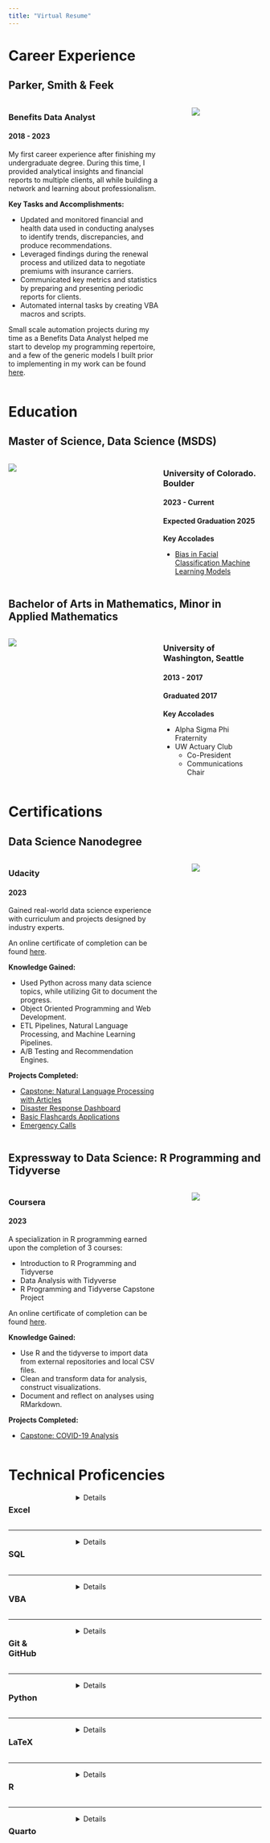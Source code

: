 ```yaml
---
title: "Virtual Resume"
---
```


# Career Experience

## Parker, Smith & Feek

::: columns
::: {.column width="65%"}

### Benefits Data Analyst
#### 2018 - 2023

My first career experience after finishing my undergraduate degree. During this time, I provided analytical insights and financial reports to multiple clients, all while building a network and learning about professionalism.

**Key Tasks and Accomplishments:**

- Updated and monitored financial and health data used in conducting analyses to identify trends, discrepancies, 
and produce recommendations.
- Leveraged findings during the renewal process and utilized data to negotiate premiums with insurance carriers.
- Communicated key metrics and statistics by preparing and presenting periodic reports for clients.
- Automated internal tasks by creating VBA macros and scripts.

Small scale automation projects during my time as a Benefits Data Analyst helped me start to develop my programming repertoire, and a few of the generic models I built prior to implementing in my work can be found [here](/posts/all/vba-projects/index.qmd).
:::

::: {.column width="5%"}
:::

::: {.column width="30%"}
![](images/psf_logo.png)
:::
:::

# Education

## Master of Science, Data Science (MSDS)

::: columns
::: {.column width="30%"}

![](images/cu_boulder.png)
:::

::: {.column width="5%"}
:::

::: {.column width="30%"}

### University of Colorado. Boulder
#### 2023 - Current
#### Expected Graduation 2025


**Key Accolades**

- [Bias in Facial Classification Machine Learning Models](/posts/all/bias-in-ml-models/index.qmd)
:::
:::

## Bachelor of Arts in Mathematics, Minor in Applied Mathematics

::: columns
::: {.column width="30%"}

![](images/uw_seattle.png)
:::

::: {.column width="5%"}
:::

::: {.column width="30%"}

### University of Washington, Seattle
#### 2013 - 2017
#### Graduated 2017


**Key Accolades**

- Alpha Sigma Phi Fraternity
- UW Actuary Club
  - Co-President
  - Communications Chair
:::
:::

# Certifications

## Data Science Nanodegree

::: columns
::: {.column width="65%"}

### Udacity
#### 2023

Gained real-world data science experience with curriculum and projects designed by industry experts.

An online certificate of completion can be found [here](https://graduation.udacity.com/confirm/e/4e26e3fc-c452-11ec-a92d-ffb035cf7275).

**Knowledge Gained:**

- Used Python across many data science topics, while utilizing Git to document the progress.
- Object Oriented Programming and Web Development.
- ETL Pipelines, Natural Language Processing, and Machine Learning Pipelines.
- A/B Testing and Recommendation Engines.

**Projects Completed:**

- [Capstone: Natural Language Processing with Articles](/posts/all/nlp-articles/index.qmd)
- [Disaster Response Dashboard](/posts/all/disaster-response-dash/index.qmd)
- [Basic Flashcards Applications](/posts/all/flashcards-basic/index.qmd)
- [Emergency Calls](/posts/all/emergency-calls/index.qmd)
:::

::: {.column width="5%"}
:::

::: {.column width="30%"}
![](images/Udacity.png)
:::
:::

## Expressway to Data Science: R Programming and Tidyverse

::: columns
::: {.column width="65%"}

### Coursera
#### 2023

A specialization in R programming earned upon the completion of 3 courses:

- Introduction to R Programming and Tidyverse
- Data Analysis with Tidyverse
- R Programming and Tidyverse Capstone Project

An online certificate of completion can be found [here](https://www.coursera.org/account/accomplishments/specialization/WF8N8PFDWFCN).

**Knowledge Gained:**

- Use R and the tidyverse to import data from external repositories and local CSV files.
- Clean and transform data for analysis, construct visualizations.
- Document and reflect on analyses using RMarkdown.

**Projects Completed:**

- [Capstone: COVID-19 Analysis](/posts/all/covid-analysis/index.qmd)
:::

::: {.column width="5%"}
:::

::: {.column width="30%"}
![](images/r_specialization.png)
:::
:::

# Technical Proficencies

::: columns
::: {.column width="15%"}
### Excel
:::

::: {.column width="5%"}
:::

::: {.column width="80%"}
<details>
The main analysis tool of my first position after my undergraduate degree, I used Excel almost daily for 5 years for real world analyses. This encompassed the exploratory, the explanatory, and anything visual; I was tasked with creating PowerPoint presentations, PDFs, and dashboards all driven by Excel.

*My [Downloadable Resume](resume.qmd) was even created using Excel.*
</details>
:::
:::

---

::: columns
::: {.column width="15%"}
### SQL
:::

::: {.column width="5%"}
:::

::: {.column width="80%"}
<details>
I've taken several courses featuring SQL, and have used SQL and SQLAlchemy as the database tool for projects such as the [Disaster Response Dashboard](/posts/featured/disaster-response-dash/index.qmd).
</details>
:::
:::

---

::: columns
::: {.column width="15%"}
### VBA
:::

::: {.column width="5%"}
:::

::: {.column width="80%"}
<details>
Because I was tasked with primarily using Excel in my first position after my undergraduate degree, there were some disadvantages that aren't inherent in tools such as Python. To combat this, I learned VBA and implemented several macros and even completed entire projects aimed at increasing efficiency and reducing errors.

Although not as user friendly as a language like Python, using VBA shined a light on how processes surrounding data pipelines could look, and ultimately gave me a nudge to continue down the data science pathway.

Please see [VBA Projects](/posts/all/vba-projects/index.qmd) for some examples.
</details>
:::
:::

---

::: columns
::: {.column width="15%"}
### Git & GitHub
:::

::: {.column width="5%"}
:::

::: {.column width="80%"}
<details>
I use Git and GitHub for *almost* every single project now. From manually copying and pasting documentation for my first few projects ([Rudimentary Python Projects](/posts/all/rud-python-projects/index.qmd), [VBA Projects](/posts/all/vba-projects/index.qmd)), learning command line and proper project documentation during the **Data Science Nanodegree** certificate listed above, to creating this website heavily reliant on Git, I've gained great confidence in the tool.
</details>
:::
:::

---

::: columns
::: {.column width="15%"}
### Python
:::

::: {.column width="5%"}
:::

::: {.column width="80%"}
<details>
A staple of modern programming, Python is my preferred language.

- Basic Functions
- Object Oriented Programming
- NumPy
- Pandas
- Visualizations
  - matplotlib
  - seaborn
  - plotly
- Jupyter notebooks
  - interactivty with ipywidgets
- sklearn
- NLTK

I'm quite familiar with each of these concepts and libraries, and I'm quickly becoming proficient at implementing them in a host of scenarios.
</details>
:::
:::

---

::: columns
::: {.column width="15%"}
### LaTeX
:::

::: {.column width="5%"}
:::

::: {.column width="80%"}
<details>
After working for a few years and deciding to go deeper into data science, I needed to brush up on my math skills. Something that I neglected from my undergraduate years was keeping my math notes well organized and accessible. This time around, I decided that I was going to create a system that I could return to when needed.

Learning LaTeX has actually proven to be indispensable during my time back in my Master's of Data Science program.
</details>
:::
:::

---

::: columns
::: {.column width="15%"}
### R
:::

::: {.column width="5%"}
:::

::: {.column width="80%"}
<details>
Probably second to Python as my preferred language, I've used R extensively in my statistics courses. I was surprised to find it almost as capable as Python.

Part of completing the **Expressway to Data Science: R Programming and Tidyverse** certificate listed above was successfully passing the capstone, for which I did the [COVID Analysis](/posts/all/covid-analysis/index.qmd) project.

Additionally, the project [Bias in Facial Classification ML Models](/posts/featured/bias-in-ml-models/index.qmd) was done almost exclusively in R. Although a group effort, I was responsible for building the Shiny dashboard seen in [this section](https://cuboulder-ds.github.io/5301-5000-Final-Report/data.html). The standalone app is hosted on *shinyapps server*, available [here](https://carlklein.shinyapps.io/5000-final/).
</details>
:::
:::

---

::: columns
::: {.column width="15%"}
### Quarto
:::

::: {.column width="5%"}
:::

::: {.column width="80%"}
<details>
I was first introduced to Quarto during the project [Bias in Facial Classification ML Models](/posts/featured/bias-in-ml-models/index.qmd). since then, I've recognized the potential in it's utility. To name a few instances:

- Academic Papers
- Interactive Dashboards
- Websites

In fact, I've created this website using Quarto.
</details>
:::
:::

<!--
## Excel

The main analysis tool of my first position after my undergraduate degree, I used Excel almost daily for 5 years for real world analyses. This encompassed the exploratory, the explanatory, and anything visual; I was tasked with creating PowerPoint presentations, PDFs, and dashboards all driven by Excel.

*My [Downloadable Resume](resume.qmd) was even created using Excel.*


## SQL

I've taken several courses featuring SQL, and have used SQL and SQLAlchemy as the database tool for projects such as the [Disaster Response Dashboard](/posts/featured/disaster-response-dash/index.qmd).


## VBA

Because I was tasked with primarily using Excel in my first position after my undergraduate degree, there were some disadvantages that aren't inherent in tools such as Python. To combat this, I learned VBA and implemented several macros and even completed entire projects aimed at increasing efficiency and reducing errors.

Although not as user friendly as a language like Python, using VBA shined a light on how processes surrounding data pipelines could look, and ultimately gave me a nudge to continue down the data science pathway.

Please see [VBA Projects](/posts/all/vba-projects/index.qmd) for some examples.

## Git / GitHub

I use Git and GitHub for *almost* every single project now. From manually copying and pasting documentation for my first few projects ([Rudimentary Python Projects](/posts/all/rud-python-projects/index.qmd), [VBA Projects](/posts/all/vba-projects/index.qmd)), learning command line and proper project documentation during the **Data Science Nanodegree** certificate listed above, to creating this website heavily reliant on Git, I've gained great confidence in the tool.


## Python

A staple of modern programming, Python is my preferred language.

- Basic Functions
- Object Oriented Programming
- NumPy
- Pandas
- Visualizations
  - matplotlib
  - seaborn
  - plotly
- Jupyter notebooks
  - interactivty with ipywidgets
- sklearn
- NLTK

I'm quite familiar with each of these concepts and libraries, and I'm quickly becoming proficient at implementing them in a host of scenarios.


## LaTeX

After working for a few years and deciding to go deeper into data science, I needed to brush up on my math skills. Something that I neglected from my undergraduate years was keeping my math notes well organized and accessible. This time around, I decided that I was going to create a system that I could return to when needed.

Learning LaTeX has actually proven to be indispensable during my time back in my Master's of Data Science program.


## R

Probably second to Python as my preferred language, I've used R extensively in my statistics courses. I was surprised to find it almost as capable as Python.

Part of completing the **Expressway to Data Science: R Programming and Tidyverse** certificate listed above was successfully passing the capstone, for which I did the [COVID Analysis](/posts/all/covid-analysis/index.qmd) project.

Additionally, the project [Bias in Facial Classification ML Models](/posts/featured/bias-in-ml-models/index.qmd) was done almost exclusively in R. Although a group effort, I was responsible for building the Shiny dashboard seen in [this section](https://cuboulder-ds.github.io/5301-5000-Final-Report/data.html). The standalone app is hosted on *shinyapps server*, available [here](https://carlklein.shinyapps.io/5000-final/).


## Quarto

I was first introduced to Quarto during the project [Bias in Facial Classification ML Models](/posts/featured/bias-in-ml-models/index.qmd). since then, I've recognized the potential in it's utility. To name a few instances:

- Academic Papers
- Interactive Dashboards
- Websites

In fact, I've created this website using Quarto.
-->
